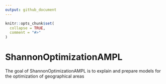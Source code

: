 ```yaml
---
output: github_document
---
```


<!-- README.md is generated from README.Rmd. Please edit that file -->

```r
knitr::opts_chunk$set(
  collapse = TRUE,
  comment = "#>"
)
```

# ShannonOptimizationAMPL

<!-- badges: start -->
<!-- badges: end -->

The goal of ShannonOptimizationAMPL is to explain and prepare models for the optimization of geographical areas 

